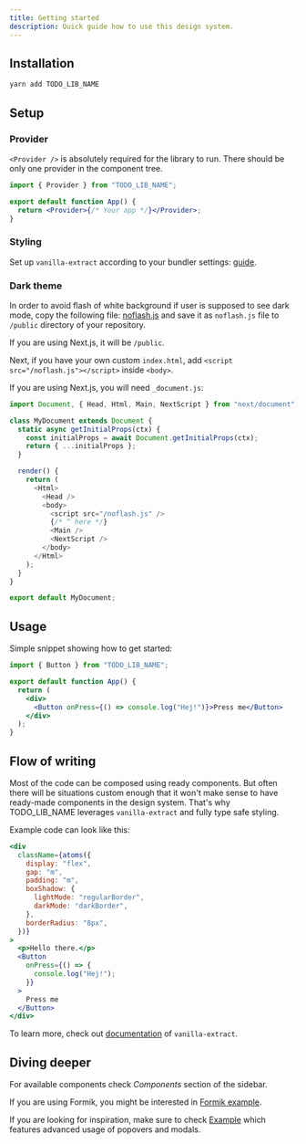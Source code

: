```yaml
---
title: Getting started
description: Quick guide how to use this design system.
---
```


## Installation

```bash
yarn add TODO_LIB_NAME
```

## Setup

### Provider

`<Provider />` is absolutely required for the library to run. There should be only one provider in the component tree.

```jsx
import { Provider } from "TODO_LIB_NAME";

export default function App() {
  return <Provider>{/* Your app */}</Provider>;
}
```

### Styling

Set up `vanilla-extract` according to your bundler settings: [guide](https://vanilla-extract.style/documentation/setup/).

### Dark theme

In order to avoid flash of white background if user is supposed to see dark mode, copy the following file: [noflash.js](/noflash.js) and save it as `noflash.js` file to `/public` directory of your repository.

If you are using Next.js, it will be `/public`.

Next, if you have your own custom `index.html`, add `<script src="/noflash.js"></script>` inside `<body>`.

If you are using Next.js, you will need `_document.js`:

```js
import Document, { Head, Html, Main, NextScript } from "next/document";

class MyDocument extends Document {
  static async getInitialProps(ctx) {
    const initialProps = await Document.getInitialProps(ctx);
    return { ...initialProps };
  }

  render() {
    return (
      <Html>
        <Head />
        <body>
          <script src="/noflash.js" />
          {/* ^ here */}
          <Main />
          <NextScript />
        </body>
      </Html>
    );
  }
}

export default MyDocument;
```

## Usage

Simple snippet showing how to get started:

```jsx
import { Button } from "TODO_LIB_NAME";

export default function App() {
  return (
    <div>
      <Button onPress={() => console.log("Hej!")}>Press me</Button>
    </div>
  );
}
```

## Flow of writing

Most of the code can be composed using ready components. But often there will be situations custom enough that it won't make sense to have ready-made components in the design system. That's why TODO_LIB_NAME leverages `vanilla-extract` and fully type safe styling.

Example code can look like this:

```jsx
<div
  className={atoms({
    display: "flex",
    gap: "m",
    padding: "m",
    boxShadow: {
      lightMode: "regularBorder",
      darkMode: "darkBorder",
    },
    borderRadius: "8px",
  })}
>
  <p>Hello there.</p>
  <Button
    onPress={() => {
      console.log("Hej!");
    }}
  >
    Press me
  </Button>
</div>
```

To learn more, check out [documentation](https://vanilla-extract.style/documentation) of `vanilla-extract`.

## Diving deeper

For available components check _Components_ section of the sidebar.

If you are using Formik, you might be interested in [Formik example](/formik-example).

If you are looking for inspiration, make sure to check [Example](/example) which features advanced usage of popovers and modals.
